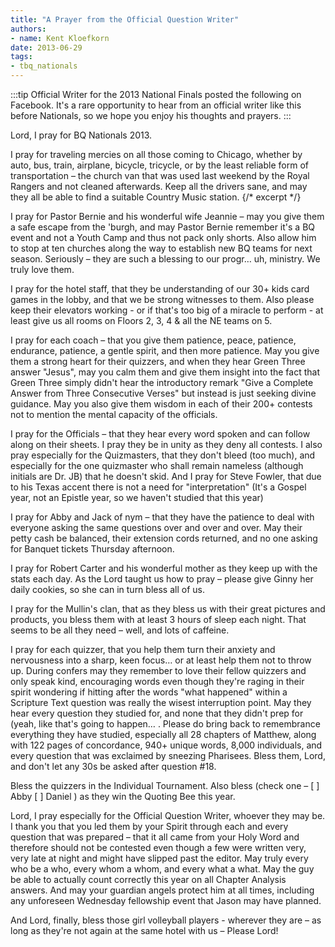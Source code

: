 ```yaml
---
title: "A Prayer from the Official Question Writer"
authors:
- name: Kent Kloefkorn
date: 2013-06-29
tags:
- tbq_nationals
---
```


:::tip
Official Writer for the 2013 National Finals posted the following on Facebook. It's a rare opportunity to hear from an official writer like this before Nationals, so we hope you enjoy his thoughts and prayers.
:::

Lord, I pray for BQ Nationals 2013.

I pray for traveling mercies on all those coming to Chicago, whether by auto, bus, train, airplane, bicycle, tricycle, or by the least reliable form of transportation – the church van that was used last weekend by the Royal Rangers and not cleaned afterwards. Keep all the drivers sane, and may they all be able to find a suitable Country Music station.
{/* excerpt */}

I pray for Pastor Bernie and his wonderful wife Jeannie – may you give them a safe escape from the 'burgh, and may Pastor Bernie remember it's a BQ event and not a Youth Camp and thus not pack only shorts. Also allow him to stop at ten churches along the way to establish new BQ teams for next season. Seriously – they are such a blessing to our progr… uh, ministry. We truly love them.

I pray for the hotel staff, that they be understanding of our 30+ kids card games in the lobby, and that we be strong witnesses to them. Also please keep their elevators working - or if that's too big of a miracle to perform - at least give us all rooms on Floors 2, 3, 4 & all the NE teams on 5.

I pray for each coach – that you give them patience, peace, patience, endurance, patience, a gentle spirit, and then more patience. May you give them a strong heart for their quizzers, and when they hear Green Three answer "Jesus", may you calm them and give them insight into the fact that Green Three simply didn't hear the introductory remark "Give a Complete Answer from Three Consecutive Verses" but instead is just seeking divine guidance. May you also give them wisdom in each of their 200+ contests not to mention the mental capacity of the officials.

I pray for the Officials – that they hear every word spoken and can follow along on their sheets. I pray they be in unity as they deny all contests. I also pray especially for the Quizmasters, that they don't bleed (too much), and especially for the one quizmaster who shall remain nameless (although initials are Dr. JB) that he doesn't skid. And I pray for Steve Fowler, that due to his Texas accent there is not a need for "interpretation" (It's a Gospel year, not an Epistle year, so we haven't studied that this year)

I pray for Abby and Jack of nym – that they have the patience to deal with everyone asking the same questions over and over and over. May their petty cash be balanced, their extension cords returned, and no one asking for Banquet tickets Thursday afternoon.

I pray for Robert Carter and his wonderful mother as they keep up with the stats each day. As the Lord taught us how to pray – please give Ginny her daily cookies, so she can in turn bless all of us.

I pray for the Mullin's clan, that as they bless us with their great pictures and products, you bless them with at least 3 hours of sleep each night. That seems to be all they need – well, and lots of caffeine.

I pray for each quizzer, that you help them turn their anxiety and nervousness into a sharp, keen focus… or at least help them not to throw up. During confers may they remember to love their fellow quizzers and only speak kind, encouraging words even though they're raging in their spirit wondering if hitting after the words "what happened" within a Scripture Text question was really the wisest interruption point. May they hear every question they studied for, and none that they didn't prep for (yeah, like that's going to happen… . Please do bring back to remembrance everything they have studied, especially all 28 chapters of Matthew, along with 122 pages of concordance, 940+ unique words, 8,000 individuals, and every question that was exclaimed by sneezing Pharisees. Bless them, Lord, and don't let any 30s be asked after question #18.

Bless the quizzers in the Individual Tournament. Also bless (check one – \[ \] Abby \[ \] Daniel ) as they win the Quoting Bee this year.

Lord, I pray especially for the Official Question Writer, whoever they may be. I thank you that you led them by your Spirit through each and every question that was prepared – that it all came from your Holy Word and therefore should not be contested even though a few were written very, very late at night and might have slipped past the editor. May truly every who be a who, every whom a whom, and every what a what. May the guy be able to actually count correctly this year on all Chapter Analysis answers. And may your guardian angels protect him at all times, including any unforeseen Wednesday fellowship event that Jason may have planned.

And Lord, finally, bless those girl volleyball players - wherever they are – as long as they're not again at the same hotel with us – Please Lord!
